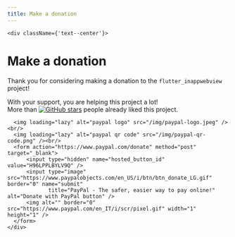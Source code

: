 ```yaml
---
title: Make a donation
---
```


```mdx-code-block
<div className={'text--center'}>
```
  # Make a donation

  Thank you for considering making a donation to the `flutter_inappwebview` project!

  With your support, you are helping this project a lot!<br />
  More than
  [![GitHub stars](https://img.shields.io/github/stars/pichillilorenzo/flutter_inappwebview?style=social)](https://github.com/pichillilorenzo/flutter_inappwebview)
  people already liked this project.
```mdx-code-block
  <img loading="lazy" alt="paypal logo" src="/img/paypal-logo.jpeg" /><br/>
  <img loading="lazy" alt="paypal qr code" src="/img/paypal-qr-code.png" /><br/>
  <form action="https://www.paypal.com/donate" method="post" target="_blank">
      <input type="hidden" name="hosted_button_id" value="H96LPPLBYLV9Q" />
      <input type="image" src="https://www.paypalobjects.com/en_US/i/btn/btn_donate_LG.gif" border="0" name="submit"
             title="PayPal - The safer, easier way to pay online!" alt="Donate with PayPal button" />
      <img alt="" border="0" src="https://www.paypal.com/en_IT/i/scr/pixel.gif" width="1" height="1" />
  </form>
</div>
```
